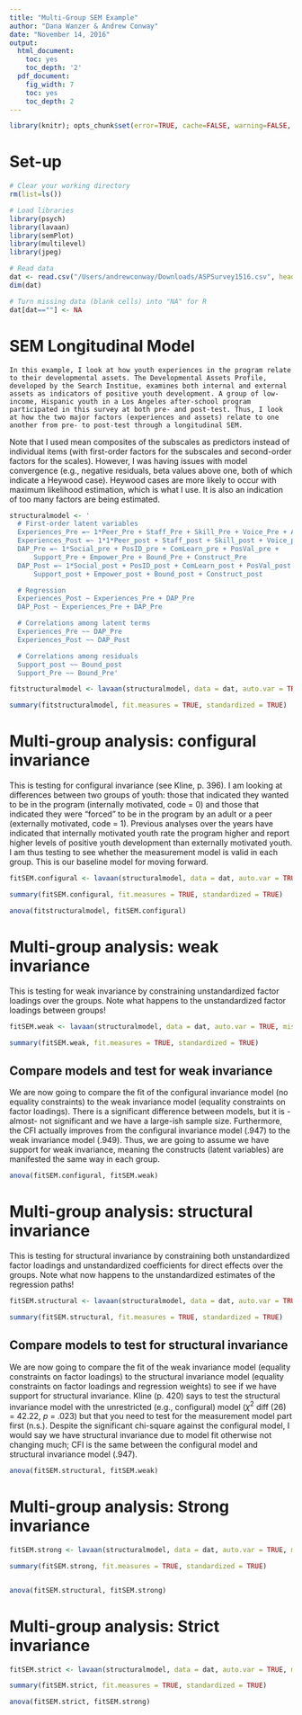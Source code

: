 ---
title: "Multi-Group SEM Example"
author: "Dana Wanzer & Andrew Conway"
date: "November 14, 2016"
output:
  html_document:
    toc: yes
    toc_depth: '2'
  pdf_document:
    fig_width: 7
    toc: yes
    toc_depth: 2
---
  
  <!-- LEAVE THIS HERE, DO NOT PUT ANY CODE ABOVE IT -->
```{r, echo=FALSE, results=FALSE, message=FALSE, warning=FALSE, cache=FALSE, set-options}
library(knitr); opts_chunk$set(error=TRUE, cache=FALSE, warning=FALSE, tidy.opts=list(width.cutoff=80), tidy=TRUE); options(width=80)
```



# Set-up
```{r}

# Clear your working directory
rm(list=ls())

# Load libraries
library(psych)
library(lavaan)
library(semPlot)
library(multilevel)
library(jpeg)

# Read data
dat <- read.csv("/Users/andrewconway/Downloads/ASPSurvey1516.csv", header = T)
dim(dat)

# Turn missing data (blank cells) into "NA" for R
dat[dat==""] <- NA

```

# SEM Longitudinal Model
    In this example, I look at how youth experiences in the program relate to their developmental assets. The Developmental Assets Profile, developed by the Search Institue, examines both internal and external assets as indicators of positive youth development. A group of low-income, Hispanic youth in a Los Angeles after-school program participated in this survey at both pre- and post-test. Thus, I look at how the two major factors (experiences and assets) relate to one another from pre- to post-test through a longitudinal SEM.
  
  Note that I used mean composites of the subscales as predictors instead of individual items (with first-order factors for the subscales and second-order factors for the scales). However, I was having issues with model convergence (e.g., negative residuals, beta values above one, both of which indicate a Heywood case). Heywood cases are more likely to occur with maximum likelihood estimation, which is what I use. It is also an indication of too many factors are being estimated.  
```{r}

structuralmodel <- '
  # First-order latent variables
  Experiences_Pre =~ 1*Peer_Pre + Staff_Pre + Skill_Pre + Voice_Pre + Active_Pre
  Experiences_Post =~ 1*1*Peer_post + Staff_post + Skill_post + Voice_post + Active_post
  DAP_Pre =~ 1*Social_pre + PosID_pre + ComLearn_pre + PosVal_pre +
      Support_Pre + Empower_Pre + Bound_Pre + Construct_Pre
  DAP_Post =~ 1*Social_post + PosID_post + ComLearn_post + PosVal_post +
      Support_post + Empower_post + Bound_post + Construct_post

  # Regression
  Experiences_Post ~ Experiences_Pre + DAP_Pre
  DAP_Post ~ Experiences_Pre + DAP_Pre

  # Correlations among latent terms
  Experiences_Pre ~~ DAP_Pre
  Experiences_Post ~~ DAP_Post

  # Correlations among residuals
  Support_post ~~ Bound_post
  Support_Pre ~~ Bound_Pre'

fitstructuralmodel <- lavaan(structuralmodel, data = dat, auto.var = TRUE, missing = "ML", int.ov.free = TRUE)

summary(fitstructuralmodel, fit.measures = TRUE, standardized = TRUE)

```

# Multi-group analysis: configural invariance
  This is testing for configural invariance (see Kline, p. 396). I am looking at differences between two groups of youth: those that indicated they wanted to be in the program (internally motivated, code = 0) and those that indicated they were "forced" to be in the program by an adult or a peer (externally motivated, code = 1). Previous analyses over the years have indicated that internally motivated youth rate the program higher and report higher levels of positive youth development than externally motivated youth. I am thus testing to see whether the measurement model is valid in each group. This is our baseline model for moving forward.
```{r}

fitSEM.configural <- lavaan(structuralmodel, data = dat, auto.var = TRUE, missing = "ML", int.ov.free = TRUE, group = "RFJ_Dic_pre")

summary(fitSEM.configural, fit.measures = TRUE, standardized = TRUE)

anova(fitstructuralmodel, fitSEM.configural)

```

# Multi-group analysis: weak invariance
  This is testing for weak invariance by constraining unstandardized factor loadings over the groups. Note what happens to the unstandardized factor loadings between groups!
```{r}

fitSEM.weak <- lavaan(structuralmodel, data = dat, auto.var = TRUE, missing = "ML", int.ov.free = TRUE, group = "RFJ_Dic_pre", group.equal = "loadings")

summary(fitSEM.weak, fit.measures = TRUE, standardized = TRUE)

```

## Compare models and test for weak invariance
  We are now going to compare the fit of the configural invariance model (no equality constraints) to the weak invariance model (equality constraints on factor loadings). There is a significant difference between models, but it is -almost- not significant and we have a large-ish sample size. Furthermore, the CFI actually improves from the configural invariance model (.947) to the weak invariance model (.949). Thus, we are going to assume we have support for weak invariance, meaning the constructs (latent variables) are manifested the same way in each group.
```{r}

anova(fitSEM.configural, fitSEM.weak)

```

# Multi-group analysis: structural invariance
  This is testing for structural invariance by constraining both unstandardized factor loadings and unstandardized coefficients for direct effects over the groups. Note what now happens to the unstandardized estimates of the regression paths!
```{r}

fitSEM.structural <- lavaan(structuralmodel, data = dat, auto.var = TRUE, missing = "ML", int.ov.free = TRUE, group = "RFJ_Dic_pre", group.equal = c("loadings", "regressions"))

summary(fitSEM.structural, fit.measures = TRUE, standardized = TRUE)

```

## Compare models to test for structural invariance
  We are now going to compare the fit of the weak invariance model (equality constraints on factor loadings) to the structural invariance model (equality constraints on factor loadings and regression weights) to see if we have support for structural invariance. Kline (p. 420) says to test the structural invariance model with the unrestricted (e.g., configural) model ($\chi^2$ diff (26) = 42.22, *p* = .023) but that you need to test for the measurement model part first (n.s.). Despite the significant chi-square against the configural model, I would say we have structural invariance due to model fit otherwise not changing much; CFI is the same between the configural model and structural invariance model (.947). 
```{r}

anova(fitSEM.structural, fitSEM.weak)

```

# Multi-group analysis: Strong invariance
  
```{r}

fitSEM.strong <- lavaan(structuralmodel, data = dat, auto.var = TRUE, missing = "ML", int.ov.free = TRUE, group = "RFJ_Dic_pre", group.equal = c("loadings", "regressions", "intercepts"))

summary(fitSEM.strong, fit.measures = TRUE, standardized = TRUE)


anova(fitSEM.structural, fitSEM.strong)

```

# Multi-group analysis: Strict invariance
  
```{r}

fitSEM.strict <- lavaan(structuralmodel, data = dat, auto.var = TRUE, missing = "ML", int.ov.free = TRUE, group = "RFJ_Dic_pre", group.equal = c("loadings", "regressions", "intercepts", "residuals"))

summary(fitSEM.strict, fit.measures = TRUE, standardized = TRUE)

anova(fitSEM.strict, fitSEM.strong)


```
